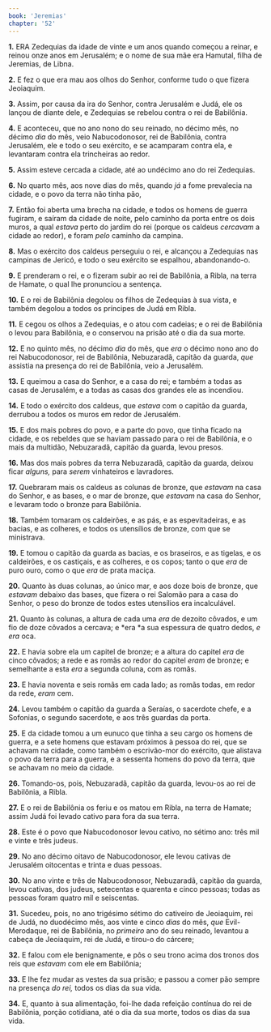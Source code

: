```yaml
---
book: 'Jeremias'
chapter: '52'
---
```


**1.** ERA Zedequias da idade de vinte e um anos quando começou a reinar, e reinou onze anos em Jerusalém; e o nome de sua mãe era Hamutal, filha de Jeremias, de Libna.

**2.** E fez o que era mau aos olhos do Senhor, conforme tudo o que fizera Jeoiaquim.

**3.** Assim, por causa da ira do Senhor, contra Jerusalém e Judá, ele os lançou de diante dele, e Zedequias se rebelou contra o rei de Babilônia.

**4.** E aconteceu, que no ano nono do seu reinado, no décimo mês, no décimo *dia* do mês, veio Nabucodonosor, rei de Babilônia, contra Jerusalém, ele e todo o seu exército, e se acamparam contra ela, e levantaram contra ela trincheiras ao redor.

**5.** Assim esteve cercada a cidade, até ao undécimo ano do rei Zedequias.

**6.** No quarto mês, aos nove dias do mês, quando *já* a fome prevalecia na cidade, e o povo da terra não tinha pão,

**7.** Então foi aberta uma brecha na cidade, e todos os homens de guerra fugiram, e saíram da cidade de noite, pelo caminho da porta entre os dois muros, a qual *estava* perto do jardim do rei (porque os caldeus *cercavam* a cidade ao redor), e foram *pelo* caminho da campina.

**8.** Mas o exército dos caldeus perseguiu o rei, e alcançou a Zedequias nas campinas de Jericó, e todo o seu exército se espalhou, abandonando-o.

**9.** E prenderam o rei, e o fizeram subir ao rei de Babilônia, a Ribla, na terra de Hamate, o qual lhe pronunciou a sentença.

**10.** E o rei de Babilônia degolou os filhos de Zedequias à sua vista, e também degolou a todos os príncipes de Judá em Ribla.

**11.** E cegou os olhos a Zedequias, e o atou com cadeias; e o rei de Babilônia o levou para Babilônia, e o conservou na prisão até o dia da sua morte.

**12.** E no quinto mês, no décimo *dia* do mês, que *era* o décimo nono ano do rei Nabucodonosor, rei de Babilônia, Nebuzaradã, capitão da guarda, *que* assistia na presença do rei de Babilônia, veio a Jerusalém.

**13.** E queimou a casa do Senhor, e a casa do rei; e também a todas as casas de Jerusalém, e a todas as casas dos grandes ele as incendiou.

**14.** E todo o exército dos caldeus, que *estava* com o capitão da guarda, derrubou a todos os muros em redor de Jerusalém.

**15.** E dos mais pobres do povo, e a parte do povo, que tinha ficado na cidade, e os rebeldes que se haviam passado para o rei de Babilônia, e o mais da multidão, Nebuzaradã, capitão da guarda, levou presos.

**16.** Mas dos mais pobres da terra Nebuzaradã, capitão da guarda, deixou ficar *alguns,* para *serem* vinhateiros e lavradores.

**17.** Quebraram mais os caldeus as colunas de bronze, que *estavam* na casa do Senhor, e as bases, e o mar de bronze, que *estavam* na casa do Senhor, e levaram todo o bronze para Babilônia.

**18.** Também tomaram os caldeirões, e as pás, e as espevitadeiras, e as bacias, e as colheres, e todos os utensílios de bronze, com que se ministrava.

**19.** E tomou o capitão da guarda as bacias, e os braseiros, e as tigelas, e os caldeirões, e os castiçais, e as colheres, e os copos; tanto o que *era* de puro ouro, como o que *era* de prata maciça.

**20.** Quanto às duas colunas, ao único mar, e aos doze bois de bronze, que *estavam* debaixo das bases, que fizera o rei Salomão para a casa do Senhor, o peso do bronze de todos estes utensílios era incalculável.

**21.** Quanto às colunas, a altura de cada uma *era* de dezoito côvados, e um fio de doze côvados a cercava; e *era *a sua espessura de quatro dedos, *e era* oca.

**22.** E havia sobre ela um capitel de bronze; e a altura do capitel *era* de cinco côvados; a rede e as romãs ao redor do capitel *eram* de bronze; e semelhante a esta *era* a segunda coluna, com as romãs.

**23.** E havia noventa e seis romãs em cada lado; as romãs todas, em redor da rede, *eram* cem.

**24.** Levou também o capitão da guarda a Seraías, o sacerdote chefe, e a Sofonias, o segundo sacerdote, e aos três guardas da porta.

**25.** E da cidade tomou a um eunuco que tinha a seu cargo os homens de guerra, e a sete homens que estavam próximos à pessoa do rei, que se achavam na cidade, como também o escrivão-mor do exército, que alistava o povo da terra para a guerra, e a sessenta homens do povo da terra, que se achavam no meio da cidade.

**26.** Tomando-os, pois, Nebuzaradã, capitão da guarda, levou-os ao rei de Babilônia, a Ribla.

**27.** E o rei de Babilônia os feriu e os matou em Ribla, na terra de Hamate; assim Judá foi levado cativo para fora da sua terra.

**28.** Este é o povo que Nabucodonosor levou cativo, no sétimo ano: três mil e vinte e três judeus.

**29.** No ano décimo oitavo de Nabucodonosor, ele levou cativas de Jerusalém oitocentas e trinta e duas pessoas.

**30.** No ano vinte e três de Nabucodonosor, Nebuzaradã, capitão da guarda, levou cativas, dos judeus, setecentas e quarenta e cinco pessoas; todas as pessoas foram quatro mil e seiscentas.

**31.** Sucedeu, pois, no ano trigésimo sétimo do cativeiro de Jeoiaquim, rei de Judá, no duodécimo mês, aos vinte e cinco *dias* do mês, *que* Evil-Merodaque, rei de Babilônia, no *primeiro* ano do seu reinado, levantou a cabeça de Jeoiaquim, rei de Judá, e tirou-o do cárcere;

**32.** E falou com ele benignamente, e pôs o seu trono acima dos tronos dos reis que *estavam* com ele em Babilônia;

**33.** E lhe fez mudar as vestes da sua prisão; e passou a comer pão sempre na presença *do rei,* todos os dias da sua vida.

**34.** E, quanto à sua alimentação, foi-lhe dada refeição contínua do rei de Babilônia, porção cotidiana, até o dia da sua morte, todos os dias da sua vida.